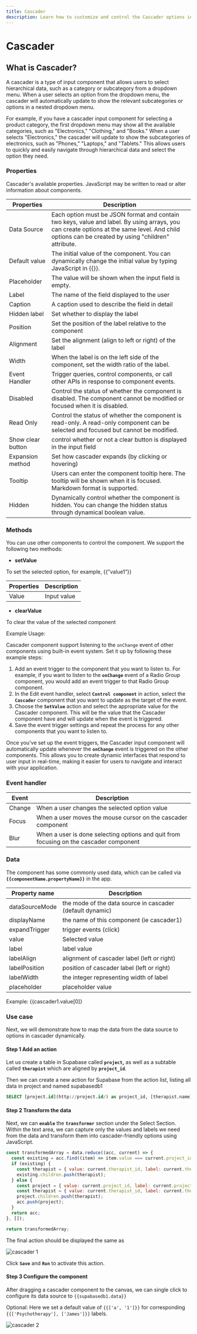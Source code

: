 ```yaml
---
title: Cascader
description: Learn how to customize and control the Cascader options in ILLA Cloud.
---
```


# Cascader

## What is Cascader?

A cascader is a type of input component that allows users to select hierarchical data, such as a category or subcategory from a dropdown menu. When a user selects an option from the dropdown menu, the cascader will automatically update to show the relevant subcategories or options in a nested dropdown menu.

For example, if you have a cascader input component for selecting a product category, the first dropdown menu may show all the available categories, such as "Electronics," "Clothing," and "Books." When a user selects "Electronics," the cascader will update to show the subcategories of electronics, such as "Phones," "Laptops," and "Tablets." This allows users to quickly and easily navigate through hierarchical data and select the option they need.

### Properties

Cascader's available properties. JavaScript may be written to read or alter information about components.

| Properties        | Description                                                                                                                                                                                       |
| ----------------- | ------------------------------------------------------------------------------------------------------------------------------------------------------------------------------------------------- |
| Data Source       | Each option must be JSON format and contain two keys, value and label. By using arrays, you can create options at the same level. And child options can be created by using "children" attribute. |
| Default value     | The initial value of the component. You can dynamically change the initial value by typing JavaScript in {{}}.                                                                                    |
| Placeholder       | The value will be shown when the input field is empty.                                                                                                                                            |
| Label             | The name of the field displayed to the user                                                                                                                                                       |
| Caption           | A caption used to describe the field in detail                                                                                                                                                    |
| Hidden label      | Set whether to display the label                                                                                                                                                                  |
| Position          | Set the position of the label relative to the component                                                                                                                                           |
| Alignment         | Set the alignment (align to left or right) of the label                                                                                                                                           |
| Width             | When the label is on the left side of the component, set the width ratio of the label.                                                                                                            |
| Event Handler     | Trigger queries, control components, or call other APIs in response to component events.                                                                                                          |
| Disabled          | Control the status of whether the component is disabled. The component cannot be modified or focused when it is disabled.                                                                         |
| Read Only         | Control the status of whether the component is read-only. A read-only component can be selected and focused but cannot be modified.                                                               |
| Show clear button | control whether or not a clear button is displayed in the input field                                                                                                                             |
| Expansion method  | Set how cascader expands (by clicking or hovering)                                                                                                                                                |
| Tooltip           | Users can enter the component tooltip here. The tooltip will be shown when it is focused. Markdown format is supported.                                                                           |
| Hidden            | Dynamically control whether the component is hidden. You can change the hidden status through dynamical boolean value.                                                                            |

### Methods

You can use other components to control the component. We support the following two methods:

-   **setValue**

To set the selected option, for example, {{”value1”}}

| Properties | Description |
| ---------- | ----------- |
| Value      | Input value |

-   **clearValue**

To clear the value of the selected component 

Example Usage:

Cascader component support listening to the `onChange` event of other components using built-in event system. Set it up by following these example steps:

1.  Add an event trigger to the component that you want to listen to. For example, if you want to listen to the **`onChange`** event of a Radio Group component, you would add an event trigger to that Radio Group component.
2.  In the Edit event handler, select **`Control component`** in action, select the **`Cascader`** component that you want to update as the target of the event.
3.  Choose the **`SetValue`** action and select the appropriate value for the Cascader component. This will be the value that the Cascader component have and will update when the event is triggered.
4.  Save the event trigger settings and repeat the process for any other components that you want to listen to.

Once you've set up the event triggers, the Cascader input component will automatically update whenever the **`onChange`** event is triggered on the other components. This allows you to create dynamic interfaces that respond to user input in real-time, making it easier for users to navigate and interact with your application.

### Event handler

| Event  | Description                                                                            |
| ------ | -------------------------------------------------------------------------------------- |
| Change | When a user changes the selected option value                                          |
| Focus  | When a user moves the mouse cursor on the cascader component                           |
| Blur   | When a user is done selecting options and quit from focusing on the cascader component |

### Data

The component has some commonly used data, which can be called via **`{{componentName.propertyName}}`** in the app.

| Property name  | Description                                               |
| -------------- | --------------------------------------------------------- |
| dataSourceMode | the mode of the data source in cascader (default dynamic) |
| displayName    | the name of this component (ie cascader1)                 |
| expandTrigger  | trigger events (click)                                    |
| value          | Selected value                                            |
| label          | label value                                               |
| labelAlign     | alignment of cascader label (left or right)               |
| labelPosition  | position of cascader label (left or right)                |
| labelWidth     | the integer representing width of label                   |
| placeholder    | placeholder value                                         |

Example: {{cascader1.value[0]}

### Use case

Next, we will demonstrate how to map the data from the data source to options in cascader dynamically. 

#### Step 1 Add an action

Let us create a table in Supabase called **`project`,** as well as a subtable called **`therapist`** which are aligned by **`project_id`**.

Then we can create a new action for Supabase from the action list, listing all data in project and named supabasedb1 

```sql
SELECT [project.id](http://project.id/) as project_id, [therapist.name](http://therapist.name/) as therapist_name from therapist join project on therapist.project_id = [project.id](http://project.id/)
```

#### Step 2 Transform the data

Next, we can **`enable`** the **`transformer`** section under the Select Section. Within the text area, we can capture only the values and labels we need from the data and transform them into cascader-friendly options using JavaScript.

```jsx
const transformedArray = data.reduce((acc, current) => {
  const existing = acc.find((item) => item.value === current.project_id);
  if (existing) {
    const therapist = { value: current.therapist_id, label: current.therapist_name };
    existing.children.push(therapist);
  } else {
    const project = { value: current.project_id, label: current.project_name, children: [] };
    const therapist = { value: current.therapist_id, label: current.therapist_name };
    project.children.push(therapist);
    acc.push(project);
  }
  return acc;
}, []);

return transformedArray;
```

The final action should be displayed the same as

![cascader 1](https://cdn.illacloud.com/official-website/img/docs/cascader1.png)

Click **`Save`** and **`Run`** to activate this action.

#### Step 3 Configure the component

After dragging a cascader component to the canvas, we can single click to configure its data source to `{{supabasedb1.data}}` 

Optional: Here we set a default value of `{{['a', '1']}}` for corresponding `{{['Psychotherapy'], ['James']}}` labels.

![cascader 2](https://cdn.illacloud.com/official-website/img/docs/cascader0.png)
